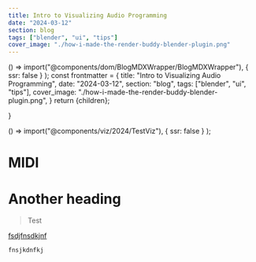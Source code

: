 ```yaml
---
title: Intro to Visualizing Audio Programming
date: "2024-03-12"
section: blog
tags: ["blender", "ui", "tips"]
cover_image: "./how-i-made-the-render-buddy-blender-plugin.png"
---
```


  () => import("@components/dom/BlogMDXWrapper/BlogMDXWrapper"),
  { ssr: false }
);
  const frontmatter = {
    title: "Intro to Visualizing Audio Programming",
    date: "2024-03-12",
    section: "blog",
    tags: ["blender", "ui", "tips"],
    cover_image: "./how-i-made-the-render-buddy-blender-plugin.png",
  }
  return <BlogMDXWrapper frontMatter={frontmatter} slug="test-mdx">{children}</BlogMDXWrapper>;

}

  () => import("@components/viz/2024/TestViz"),
  { ssr: false }
);
 
# MIDI

<TestViz />

# Another heading

> Test

[fsdjfnsdkjnf](google.com)

`fnsjkdnfkj`
